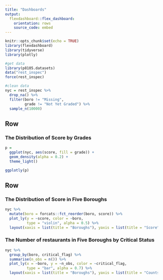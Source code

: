 ```yaml
---
title: "Dashboards"
output: 
  flexdashboard::flex_dashboard:
    orientation: rows
    source_code: embed
---
```




```r
knitr::opts_chunk$set(echo = TRUE)
library(flexdashboard)
library(tidyverse)
library(plotly)
```

```r
#get data
library(p8105.datasets)
data("rest_inspec")
force(rest_inspec)
```


```r
#clean data
nyc = rest_inspec %>%
  drop_na() %>% 
  filter(boro != "Missing",
         grade != "Not Yet Graded") %>% 
  sample_n(10000)
```

Row
-----------------------------------------------------------------------
    
### The Distribution of Score by Grades
    
```r
p = 
  ggplot(nyc, aes(score, fill = grade)) + 
  geom_density(alpha = 0.2) +  
  theme_light()

ggplotly(p)
```
   
Row
-----------------------------------------------------------------------
   
### The Distribution of Score in Five Boroughs

```r
nyc %>% 
  mutate(boro = forcats::fct_reorder(boro, score)) %>% 
  plot_ly(y = ~score, color = ~boro,
          type = "violin", alpha = 0.5) %>% 
  layout(xaxis = list(title = "Boroughs"), yaxis = list(title = "Score"))
```   
 
### The Number of restaurants in Five Boroughs by Critical Status
    
```r
nyc %>% 
  group_by(boro, critical_flag) %>% 
  summarise(n_obs = n()) %>% 
  plot_ly(x = ~boro, y = ~n_obs, color = ~critical_flag,
          type = "bar", alpha = 0.7) %>% 
  layout(xaxis = list(title = "Boroughs"), yaxis = list(title = "Counts"))
```




